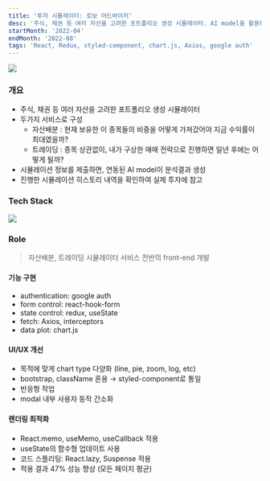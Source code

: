 ```yaml
---
title: '투자 시뮬레이터: 로보 어드바이저'
desc: '주식, 채권 등 여러 자산을 고려한 포트폴리오 생성 시뮬레이터. AI model을 활용해 과거 데이터 분석 및 미래 데이터 예측'
startMonth: '2022-04'
endMonth: '2022-08'
tags: 'React, Redux, styled-component, chart.js, Axios, google auth'
---
```


<div className="flex gap-4 justify-center">
<GitRepo url="https://github.com/d5br5/WEB_Robo_Advisor"/>
<ServiceLink url="https://www.naver.com"/>
</div>

![](https://user-images.githubusercontent.com/40906871/180706515-44108979-795a-40c8-b23e-570c4f80c804.png)

### 개요
 
- 주식, 채권 등 여러 자산을 고려한 포트폴리오 생성 시뮬레이터
- 두가지 서비스로 구성
    - 자산배분 : 현재 보유한 이 종목들의 비중을 어떻게 가져갔어야 지금 수익률이 최대였을까?
    - 트레이딩 : 종목 상관없이, 내가 구상한 매매 전략으로 진행하면 일년 후에는 어떻게 될까?
- 시뮬레이션 정보를 제출하면, 연동된 AI model이 분석결과 생성
- 진행한 시뮬레이션 히스토리 내역을 확인하여 실제 투자에 참고

### Tech Stack

![](https://user-images.githubusercontent.com/40906871/175820678-644b0195-4939-4b46-bd8b-627c93c3a630.png)


### Role

> 자산배분, 트레이딩 시뮬레이터 서비스 전반의 front-end 개발

#### 기능 구현

- authentication: google auth
- form control: react-hook-form
- state control: redux, useState
- fetch: Axios, interceptors
- data plot: chart.js

#### UI/UX 개선

- 목적에 맞게 chart type 다양화 (line, pie, zoom, log, etc)
- bootstrap, className 혼용 → styled-component로 통일
- 반응형 작업
- modal 내부 사용자 동작 간소화

#### 렌더링 최적화

- React.memo, useMemo, useCallback 적용
- useState의 함수형 업데이트 사용
- 코드 스플리팅: React.lazy, Suspense 적용
- 적용 결과 47% 성능 향상 (모든 페이지 평균)
